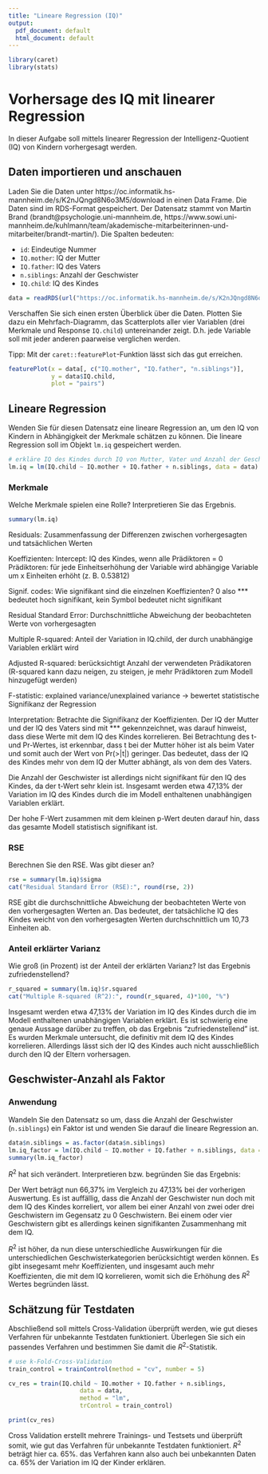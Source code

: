 ```yaml
---
title: "Lineare Regression (IQ)"
output:
  pdf_document: default
  html_document: default
---
```


```r
library(caret)
library(stats)
```

# Vorhersage des IQ mit linearer Regression

In dieser Aufgabe soll mittels linearer Regression der Intelligenz-Quotient (IQ) von Kindern vorhergesagt werden.

## Daten importieren und anschauen

Laden Sie die Daten unter https://oc.informatik.hs-mannheim.de/s/K2nJQngd8N6o3M5/download in einen Data Frame. Die Daten sind im RDS-Format gespeichert. Der Datensatz stammt von Martin Brand (brandt@psychologie.uni-mannheim.de, https://www.sowi.uni-mannheim.de/kuhlmann/team/akademische-mitarbeiterinnen-und-mitarbeiter/brandt-martin/). Die Spalten bedeuten:

 * `id`: Eindeutige Nummer
 * `IQ.mother`: IQ der Mutter
 * `IQ.father`: IQ des Vaters
 * `n.siblings`: Anzahl der Geschwister
 * `IQ.child`: IQ des Kindes

```r
data = readRDS(url("https://oc.informatik.hs-mannheim.de/s/K2nJQngd8N6o3M5/download", "rb"))
```

Verschaffen Sie sich einen ersten Überblick über die Daten. Plotten Sie dazu ein Mehrfach-Diagramm, das Scatterplots aller vier Variablen (drei Merkmale und Response `IQ.child`) untereinander zeigt. D.h. jede Variable soll mit jeder anderen paarweise verglichen werden.

Tipp: Mit der `caret::featurePlot`-Funktion lässt sich das gut erreichen.

```r
featurePlot(x = data[, c("IQ.mother", "IQ.father", "n.siblings")],
            y = data$IQ.child,
            plot = "pairs")
```

## Lineare Regression

Wenden Sie für diesen Datensatz eine lineare Regression an, um den IQ von Kindern in Abhängigkeit der Merkmale schätzen zu können. Die lineare Regression soll im Objekt `lm.iq` gespeichert werden.

```r
# erkläre IQ des Kindes durch IQ von Mutter, Vater und Anzahl der Geschwister
lm.iq = lm(IQ.child ~ IQ.mother + IQ.father + n.siblings, data = data)
```

### Merkmale

Welche Merkmale spielen eine Rolle? Interpretieren Sie das Ergebnis.

```r
summary(lm.iq)
```
Residuals: Zusammenfassung der Differenzen zwischen vorhergesagten und tatsächlichen Werten

Koeffizienten:
Intercept: IQ des Kindes, wenn alle Prädiktoren = 0
Prädiktoren: für jede Einheitserhöhung der Variable wird abhängige Variable um x Einheiten erhöht (z. B. 0.53812)

Signif. codes: Wie signifikant sind die einzelnen Koeffizienten? 
0 also *** bedeutet hoch signifikant, kein Symbol bedeutet nicht signifikant

Residual Standard Error: Durchschnittliche Abweichung der beobachteten Werte von vorhergesagten

Multiple R-squared: Anteil der Variation in IQ.child, der durch unabhängige Variablen erklärt wird

Adjusted R-squared: berücksichtigt Anzahl der verwendeten Prädikatoren (R-squared kann dazu neigen, zu steigen, je  mehr Prädiktoren zum Modell hinzugefügt werden)

F-statistic: explained variance/unexplained variance -> bewertet statistische Signifikanz der Regression

Interpretation:
Betrachte die Signifikanz der Koeffizienten. Der IQ der Mutter und der IQ des Vaters sind mit *** gekennzeichnet, was darauf hinweist, dass diese Werte mit dem IQ des Kindes korrelieren. Bei Betrachtung des t- und Pr-Wertes, ist erkennbar, dass  t bei der Mutter höher ist als beim Vater und somit auch der Wert von Pr(>|t|) geringer. Das bedeutet, dass der IQ des Kindes mehr von dem IQ der Mutter abhängt, als von dem des Vaters.

Die Anzahl der Geschwister ist allerdings nicht signifikant für den IQ des Kindes, da der t-Wert sehr klein ist. 
Insgesamt werden etwa 47,13% der Variation im IQ des Kindes durch die im Modell enthaltenen unabhängigen Variablen erklärt.

Der hohe F-Wert zusammen mit dem kleinen p-Wert deuten darauf hin, dass das gesamte Modell statistisch signifikant ist.

### RSE

Berechnen Sie den RSE. Was gibt dieser an?

```r
rse = summary(lm.iq)$sigma
cat("Residual Standard Error (RSE):", round(rse, 2))
```
RSE gibt die durchschnittliche Abweichung der beobachteten Werte von den vorhergesagten Werten an.
Das bedeutet, der tatsächliche IQ des Kindes weicht von den vorhergesagten Werten durchschnittlich um 10,73 Einheiten ab.

### Anteil erklärter Varianz

Wie groß (in Prozent) ist der Anteil der erklärten Varianz? Ist das Ergebnis zufriedenstellend?

```r
r_squared = summary(lm.iq)$r.squared
cat("Multiple R-squared (R^2):", round(r_squared, 4)*100, "%")
```
Insgesamt werden etwa 47,13% der Variation im IQ des Kindes durch die im Modell enthaltenen unabhängigen Variablen erklärt.
Es ist schwierig eine genaue Aussage darüber zu treffen, ob das Ergebnis "zufriedenstellend" ist. 
Es wurden Merkmale untersucht, die definitiv mit dem IQ des Kindes korrelieren. 
Allerdings lässt sich der IQ des Kindes auch nicht ausschließlich durch den IQ der Eltern vorhersagen.

## Geschwister-Anzahl als Faktor

### Anwendung

Wandeln Sie den Datensatz so um, dass die Anzahl der Geschwister (`n.siblings`) ein Faktor ist und wenden Sie darauf die lineare Regression an.

```r
data$n.siblings = as.factor(data$n.siblings)
lm.iq_factor = lm(IQ.child ~ IQ.mother + IQ.father + n.siblings, data = data)
summary(lm.iq_factor)
```

$R^2$ hat sich verändert. Interpretieren bzw. begründen Sie das Ergebnis:

Der Wert beträgt nun 66,37% im Vergleich zu 47,13% bei der vorherigen Auswertung.
Es ist auffällig, dass die Anzahl der Geschwister nun doch mit dem IQ des Kindes korreliert, vor allem bei einer Anzahl von zwei oder drei Geschwistern im Gegensatz zu 0 Geschwistern. Bei einem oder vier Geschwistern gibt es allerdings keinen signifikanten Zusammenhang mit dem IQ.

$R^2$ ist höher, da nun diese unterschiedliche Auswirkungen für die unterschiedlichen Geschwisterkategorien berücksichtigt werden können. Es gibt insegesamt mehr Koeffizienten, und insgesamt auch mehr Koeffizienten, die mit dem IQ korrelieren, womit sich die Erhöhung des $R^2$ Wertes begründen lässt.

## Schätzung für Testdaten

Abschließend soll mittels Cross-Validation überprüft werden, wie gut dieses Verfahren für unbekannte Testdaten funktioniert. Überlegen Sie sich ein passendes Verfahren und bestimmen Sie damit die $R^2$-Statistik.

```r
# use k-Fold-Cross-Validation
train_control = trainControl(method = "cv", number = 5)

cv_res = train(IQ.child ~ IQ.mother + IQ.father + n.siblings, 
                    data = data, 
                    method = "lm",
                    trControl = train_control)

print(cv_res)
```
Cross Validation erstellt mehrere Trainings- und Testsets und überprüft somit, wie gut das Verfahren für unbekannte Testdaten funktioniert. 
$R^2$ beträgt hier ca. 65%. das Verfahren kann also auch bei unbekannten Daten ca. 65% der Variation im IQ der Kinder erklären.


